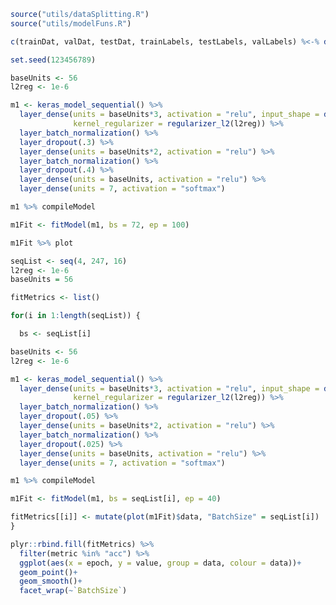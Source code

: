 ```r
source("utils/dataSplitting.R")
source("utils/modelFuns.R")

c(trainDat, valDat, testDat, trainLabels, testLabels, valLabels) %<-% dataGen(nom = T)

set.seed(123456789)
```


```r
baseUnits <- 56
l2reg <- 1e-6

m1 <- keras_model_sequential() %>%
  layer_dense(units = baseUnits*3, activation = "relu", input_shape = dim(trainDat)[2],
              kernel_regularizer = regularizer_l2(l2reg)) %>%
  layer_batch_normalization() %>%
  layer_dropout(.3) %>%
  layer_dense(units = baseUnits*2, activation = "relu") %>%
  layer_batch_normalization() %>%
  layer_dropout(.4) %>%
  layer_dense(units = baseUnits, activation = "relu") %>%
  layer_dense(units = 7, activation = "softmax")

m1 %>% compileModel

m1Fit <- fitModel(m1, bs = 72, ep = 100)

m1Fit %>% plot
```


```r
seqList <- seq(4, 247, 16)
l2reg <- 1e-6
baseUnits = 56

fitMetrics <- list()

for(i in 1:length(seqList)) {

  bs <- seqList[i]

baseUnits <- 56
l2reg <- 1e-6

m1 <- keras_model_sequential() %>%
  layer_dense(units = baseUnits*3, activation = "relu", input_shape = dim(trainDat)[2],
              kernel_regularizer = regularizer_l2(l2reg)) %>%
  layer_batch_normalization() %>%
  layer_dropout(.05) %>%
  layer_dense(units = baseUnits*2, activation = "relu") %>%
  layer_batch_normalization() %>%
  layer_dropout(.025) %>%
  layer_dense(units = baseUnits, activation = "relu") %>%
  layer_dense(units = 7, activation = "softmax")

m1 %>% compileModel

m1Fit <- fitModel(m1, bs = seqList[i], ep = 40)

fitMetrics[[i]] <- mutate(plot(m1Fit)$data, "BatchSize" = seqList[i])
}

plyr::rbind.fill(fitMetrics) %>%
  filter(metric %in% "acc") %>%
  ggplot(aes(x = epoch, y = value, group = data, colour = data))+
  geom_point()+
  geom_smooth()+
  facet_wrap(~`BatchSize`)

```
